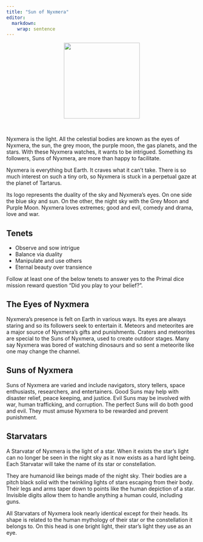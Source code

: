 ```yaml
---
title: "Sun of Nyxmera"
editor: 
  markdown: 
    wrap: sentence
---
```


<center>
![](images/Nyxmera.png){style="width:200px"}
</center>

<br>

Nyxmera is the light.
All the celestial bodies are known as the eyes of Nyxmera, the sun, the grey moon, the purple moon, the gas planets, and the stars.
With these Nyxmera watches, it wants to be intrigued.
Something its followers, Suns of Nyxmera, are more than happy to facilitate.

Nyxmera is everything but Earth.
It craves what it can’t take.
There is so much interest on such a tiny orb, so Nyxmera is stuck in a perpetual gaze at the planet of Tartarus.

Its logo represents the duality of the sky and Nyxmera’s eyes.
On one side the blue sky and sun.
On the other, the night sky with the Grey Moon and Purple Moon.
Nyxmera loves extremes; good and evil, comedy and drama, love and war.

## Tenets

- Observe and sow intrigue
- Balance via duality
- Manipulate and use others
- Eternal beauty over transience

Follow at least one of the below tenets to answer yes to the Primal dice mission reward question "Did you play to your belief?".

## **The Eyes of Nyxmera**

Nyxmera’s presence is felt on Earth in various ways.
Its eyes are always staring and so its followers seek to entertain it.
Meteors and meteorites are a major source of Nyxmera’s gifts and punishments.
Craters and meteorites are special to the Suns of Nyxmera, used to create outdoor stages.
Many say Nyxmera was bored of watching dinosaurs and so sent a meteorite like one may change the channel.

## **Suns of Nyxmera**

Suns of Nyxmera are varied and include navigators, story tellers, space enthusiasts, researchers, and entertainers.
Good Suns may help with disaster relief, peace keeping, and justice.
Evil Suns may be involved with war, human trafficking, and corruption.
The perfect Suns will do both good and evil.
They must amuse Nyxmera to be rewarded and prevent punishment.

## **Starvatars**

A Starvatar of Nyxmera is the light of a star.
When it exists the star’s light can no longer be seen in the night sky as it now exists as a hard light being.
Each Starvatar will take the name of its star or constellation.

They are humanoid like beings made of the night sky.
Their bodies are a pitch black solid with the twinkling lights of stars escaping from their body.
Their legs and arms taper down to points like the human depiction of a star.
Invisible digits allow them to handle anything a human could, including guns.

All Starvatars of Nyxmera look nearly identical except for their heads.
Its shape is related to the human mythology of their star or the constellation it belongs to.
On this head is one bright light, their star’s light they use as an eye.